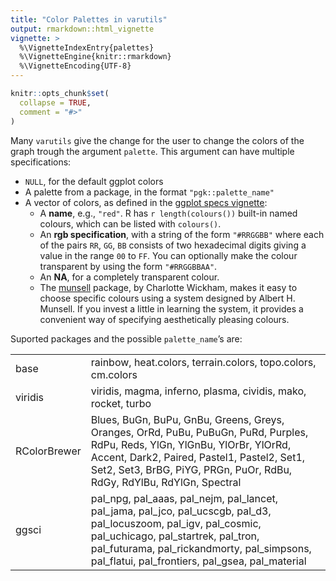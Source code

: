 ```yaml
---
title: "Color Palettes in varutils"
output: rmarkdown::html_vignette
vignette: >
  %\VignetteIndexEntry{palettes}
  %\VignetteEngine{knitr::rmarkdown}
  %\VignetteEncoding{UTF-8}
---
```


```r
knitr::opts_chunk$set(
  collapse = TRUE,
  comment = "#>"
)
```

Many `varutils` give the change for the user to change the colors of the graph trough the argument `palette`. This argument can have multiple specifications:

- `NULL`, for the default ggplot colors
- A palette from a package, in the format `"pgk::palette_name"`
- A vector of colors, as defined in the [ggplot specs vignette](https://cran.r-project.org/web/packages/ggplot2/vignettes/ggplot2-specs.html):
  - A __name__, e.g., `"red"`. R has `r length(colours())` built-in named colours, which can be listed with `colours()`.
  - An __rgb specification__, with a string of the form `"#RRGGBB"` where each of the pairs `RR`, `GG`, `BB` consists of two hexadecimal digits giving a value in the range `00` to `FF`. You can optionally make the colour transparent by using the form `"#RRGGBBAA"`.
  - An __NA__, for a completely transparent colour.
  - The [munsell](https://github.com/cwickham/munsell) package, by Charlotte Wickham, makes it easy to choose specific colours using a system designed by Albert H. Munsell. If you invest a little in learning the system, it provides a convenient way of specifying aesthetically pleasing colours.
  
Suported packages and the possible `palette_name`'s are:

-------------- ---------------------------------------------------------------------------------------------------------------------------------------------------------------------------------------------------------------------------------------------------------
base           rainbow, heat.colors, terrain.colors, topo.colors, cm.colors
viridis        viridis, magma, inferno, plasma, cividis, mako, rocket, turbo
RColorBrewer   Blues, BuGn, BuPu, GnBu, Greens, Greys, Oranges, OrRd, PuBu, PuBuGn, PuRd, Purples, RdPu, Reds, YlGn, YlGnBu, YlOrBr, YlOrRd, Accent, Dark2, Paired, Pastel1, Pastel2, Set1, Set2, Set3, BrBG, PiYG, PRGn, PuOr, RdBu, RdGy, RdYlBu, RdYlGn, Spectral     
ggsci          pal_npg, pal_aaas, pal_nejm, pal_lancet, pal_jama, pal_jco, pal_ucscgb, pal_d3, pal_locuszoom, pal_igv, pal_cosmic, pal_uchicago, pal_startrek, pal_tron, pal_futurama, pal_rickandmorty, pal_simpsons, pal_flatui, pal_frontiers, pal_gsea, pal_material 
-------------- ---------------------------------------------------------------------------------------------------------------------------------------------------------------------------------------------------------------------------------------------------------
